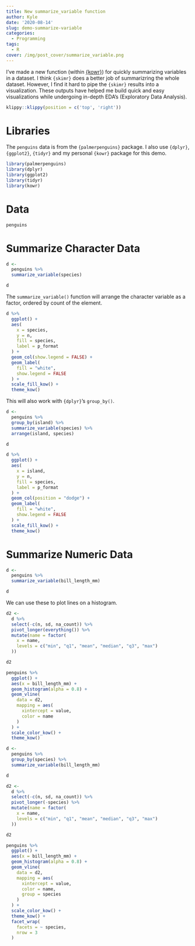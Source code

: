 ```yaml
---
title: New summarize_variable function
author: Kyle
date: '2020-08-14'
slug: demo-summarize-variable
categories:
  - Programming
tags:
  - R
cover: /img/post_cover/summarize_variable.png
---
```


I've made a new function (within [{kowr}](https://github.com/KoderKow/kowr)) for quickly summarizing variables in a dataset. I think `{skimr}` does a better job of summarizring the whole dataset. However, I find it hard to pipe the `{skimr}` results into a visualization. These outputs have helped me build quick and easy visualizations while undergoing in-depth EDA's (Exploratory Data Analysis).

```r
klippy::klippy(position = c('top', 'right'))
```

# Libraries

The  `penguins` data is from the `{palmerpenguins}` package. I also use `{dplyr}`, `{ggplot2}`, `{tidyr}` and my personal `{kowr}` package for this demo.

```r
library(palmerpenguins)
library(dplyr)
library(ggplot2)
library(tidyr)
library(kowr)
```

# Data

```r
penguins
```

# Summarize Character Data

```r
d <-
  penguins %>%
  summarize_variable(species)

d
```

The `summarize_variable()` function will arrange the character variable as a factor, ordered by count of the element.

```r
d %>% 
  ggplot() +
  aes(
    x = species,
    y = n,
    fill = species,
    label = p_format
  ) +
  geom_col(show.legend = FALSE) +
  geom_label(
    fill = "white",
    show.legend = FALSE
  ) + 
  scale_fill_kow() +
  theme_kow()
```

This will also work with `{dplyr}`'s `group_by()`.

```r
d <-
  penguins %>%
  group_by(island) %>%
  summarize_variable(species) %>% 
  arrange(island, species)

d
```

```r
d %>% 
  ggplot() +
  aes(
    x = island,
    y = n,
    fill = species,
    label = p_format
  ) +
  geom_col(position = "dodge") +
  geom_label(
    fill = "white",
    show.legend = FALSE
  ) + 
  scale_fill_kow() +
  theme_kow()
```

# Summarize Numeric Data

```r
d <-
  penguins %>%
  summarize_variable(bill_length_mm)

d
```

We can use these to plot lines on a histogram.

```r
d2 <-
  d %>%
  select(-c(n, sd, na_count)) %>% 
  pivot_longer(everything()) %>% 
  mutate(name = factor(
    x = name,
    levels = c("min", "q1", "mean", "median", "q3", "max")
  ))

d2
```

```r
penguins %>% 
  ggplot() +
  aes(x = bill_length_mm) +
  geom_histogram(alpha = 0.8) +
  geom_vline(
    data = d2,
    mapping = aes(
      xintercept = value,
      color = name
    )
  ) +
  scale_color_kow() +
  theme_kow()
```

```r
d <-
  penguins %>%
  group_by(species) %>%
  summarize_variable(bill_length_mm)

d
```

```r
d2 <-
  d %>%
  select(-c(n, sd, na_count)) %>% 
  pivot_longer(-species) %>% 
  mutate(name = factor(
    x = name,
    levels = c("min", "q1", "mean", "median", "q3", "max")
  ))

d2
```

```r
penguins %>% 
  ggplot() +
  aes(x = bill_length_mm) +
  geom_histogram(alpha = 0.8) +
  geom_vline(
    data = d2,
    mapping = aes(
      xintercept = value,
      color = name,
      group = species
    )
  ) +
  scale_color_kow() +
  theme_kow() +
  facet_wrap(
    facets = ~ species,
    nrow = 3
  )
```

